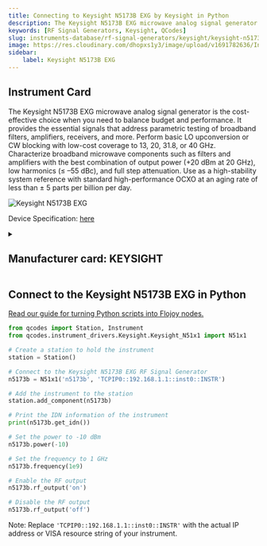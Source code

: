 ```yaml
---
title: Connecting to Keysight N5173B EXG by Keysight in Python
description: The Keysight N5173B EXG microwave analog signal generator is the cost-effective choice when you need to balance budget and performance. It provides the essential signals that address parametric testing of broadband filters, amplifiers, receivers, and more. Perform basic LO upconversion or CW blocking with low-cost coverage to 13, 20, 31.8, or 40 GHz. Characterize broadband microwave components such as filters and amplifiers with the best combination of output power (+20 dBm at 20 GHz), low harmonics (≤ –55 dBc), and full step attenuation. Use as a high-stability system reference with standard high-performance OCXO at an aging rate of less than ± 5 parts per billion per day.
keywords: [RF Signal Generators, Keysight, QCodes] 
slug: instruments-database/rf-signal-generators/keysight/keysight-n5173b-exg 
image: https://res.cloudinary.com/dhopxs1y3/image/upload/v1691782636/Instruments/RF%20Signal%20Generator/Keysight-N5173B-EXG/Keysight-N5173B-EXG.png
sidebar:
    label: Keysight N5173B EXG 
---
```



## Instrument Card

The Keysight N5173B EXG microwave analog signal generator is the cost-effective choice when you need to balance budget and performance. It provides the essential signals that address parametric testing of broadband filters, amplifiers, receivers, and more. Perform basic LO upconversion or CW blocking with low-cost coverage to 13, 20, 31.8, or 40 GHz. Characterize broadband microwave components such as filters and amplifiers with the best combination of output power (+20 dBm at 20 GHz), low harmonics (≤ –55 dBc), and full step attenuation. Use as a high-stability system reference with standard high-performance OCXO at an aging rate of less than ± 5 parts per billion per day.

![Keysight N5173B EXG](https://res.cloudinary.com/dhopxs1y3/image/upload/v1691782636/Instruments/RF%20Signal%20Generator/Keysight-N5173B-EXG/Keysight-N5173B-EXG.png)

Device Specification: [here](https://www.keysight.com/us/en/assets/7018-04097/data-sheets/5991-3132.pdf)

<details style={{ marginTop: "15px"}}>
<summary><h2 style={{display:'inline'}}>Manufacturer card: KEYSIGHT</h2></summary>

![KEYSIGHT](https://res.cloudinary.com/dhopxs1y3/image/upload/v1692125973/Instruments/Vendor%20Logos/Keysight.png)

Keysight Technologies, or Keysight, is an American company that manufactures electronics test and measurement equipment and software

- Headquarters: USA
- Yearly Revenue (millions, USD): 5420
- Vendor Website: [here](https://www.keysight.com/us/en/home.html)

</details>


<FeaturedInstrumentVideo category="RF_SIGNAL_GENERATORS" />

## Connect to the Keysight N5173B EXG in Python

[Read our guide for turning Python scripts into Flojoy nodes.](https://docs.flojoy.ai/contribution/blocks/custom-flojoy-block/)



<Tabs>
<TabItem value="Flojoy" label="Flojoy" className="flojoy-instrument-tabs">

<SectionsCard category="RF_SIGNAL_GENERATORS" manufacturer="Keysight"></SectionsCard>

</TabItem>
<TabItem value="QCodes" label="QCodes">

```python
from qcodes import Station, Instrument
from qcodes.instrument_drivers.Keysight.Keysight_N51x1 import N51x1

# Create a station to hold the instrument
station = Station()

# Connect to the Keysight N5173B EXG RF Signal Generator
n5173b = N51x1('n5173b', 'TCPIP0::192.168.1.1::inst0::INSTR')

# Add the instrument to the station
station.add_component(n5173b)

# Print the IDN information of the instrument
print(n5173b.get_idn())

# Set the power to -10 dBm
n5173b.power(-10)

# Set the frequency to 1 GHz
n5173b.frequency(1e9)

# Enable the RF output
n5173b.rf_output('on')

# Disable the RF output
n5173b.rf_output('off')
```

Note: Replace `'TCPIP0::192.168.1.1::inst0::INSTR'` with the actual IP address or VISA resource string of your instrument.

</TabItem>
</Tabs>